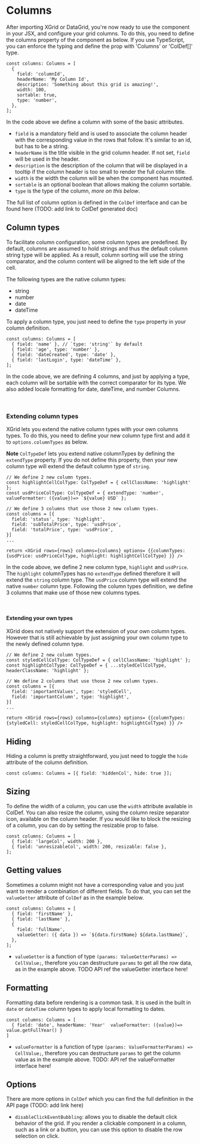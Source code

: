
<Meta title="1. Docs/2. Columns" component={XGrid} />

# Columns

After importing XGrid or DataGrid, you're now ready to use the component in your JSX, and configure your grid columns.
To do this, you need to define the columns property of the component as below.
If you use TypeScript, you can enforce the typing and define the prop with 'Columns' or 'ColDef[]' type.

```tsx
const columns: Columns = [
  {
    field: 'columnId',
    headerName: 'My Column Id',
    description: 'Something about this grid is amazing!',
    width: 100,
    sortable: true,
    type: 'number',
  },
];
```

In the code above we define a column with some of the basic attributes.

- `field` is a mandatory field and is used to associate the column header with the corresponding value in the rows that follow. It's similar to an id, but has to be a string.
- `headerName` is the title visible in the grid column header. If not set, `field` will be used in the header.
- `description` is the description of the column that will be displayed in a tooltip if the column header is too small to render the full column title.
- `width` is the width the column will be when the component has mounted.
- `sortable` is an optional boolean that allows making the column sortable.
- `type` is the type of the column, _more on this below_.

The full list of column option is defined in the `ColDef` interface and can be found here (TODO: add link to ColDef generated doc)

## Column types

To facilitate column configuration, some column types are predefined.
By default, columns are assumed to hold strings and thus the default column string type will be applied.
As a result, column sorting will use the string comparator, and the column content will be aligned to the left side of the cell.

The following types are the native column types:

- string
- number
- date
- dateTime

To apply a column type, you just need to define the `type` property in your column definition.

```tsx
const columns: Columns = [
  { field: 'name' }, // `type: 'string'` by default
  { field: 'age', type: 'number' },
  { field: 'dateCreated', type: 'date' },
  { field: 'lastLogin', type: 'dateTime' },
];
```

In the code above, we are defining 4 columns, and just by applying a type, each column will be sortable with the correct comparator for its type.
We also added locale formatting for date, dateTime, and number Columns.

<ColumnTypesDemo />
<br />

### Extending column types

XGrid lets you extend the native column types with your own columns types.
To do this, you need to define your new column type first and add it to `options.columnTypes` as below.

**Note** `ColTypeDef` lets you extend native columnTypes by defining the `extendType` property.
If you do not define this property, then your new column type will extend the default column type of `string`.

```tsx
// We define 2 new column types.
const highlightCellColType: ColTypeDef = { cellClassName: 'highlight' };
const usdPriceColType: ColTypeDef = { extendType: 'number', valueFormatter: ({value})=> `${value} USD` };

// We define 3 columns that use those 2 new column types.
const columns = [{
  field: 'status', type: 'highlight',
  field: 'subTotalPrice', type: 'usdPrice',
  field: 'totalPrice', type: 'usdPrice',
}]
...

return <XGrid rows={rows} columns={columns} options= {{columnTypes: {usdPrice: usdPriceColType, highlight: highlightCellColType} }} />
```

In the code above, we define 2 new column type, `highlight` and `usdPrice`. The `highlight` columnTypes has no `extendType`
defined therefore it will extend the `string` column type. The `usdPrice` column type will extend the native `number` column type.
Following the column types definition, we define 3 columns that make use of those new columns types.

<ExtendColTypesDemo />
<br />

#### Extending your own types

XGrid does not natively support the extension of your own column types. However that is still achievable by just assigning your own column type to the newly defined column type.

```tsx
// We define 2 new column types.
const styledCellColType: ColTypeDef = { cellClassName: 'highlight' };
const highlightColType: ColTypeDef = { ...styledCellColType, headerClassName: 'highlight' };

// We define 2 columns that use those 2 new column types.
const columns = [{
  field: 'importantValues', type: 'styledCell',
  field: 'importantColumn', type: 'highlight',
}]
...

return <XGrid rows={rows} columns={columns} options= {{columnTypes: {styledCell: styledCellColType, highlight: highlightColType} }} />
```

## Hiding

Hiding a column is pretty straightforward, you just need to toggle the `hide` attribute of the column definition.

```tsx
const columns: Columns = [{ field: 'hiddenCol', hide: true }];
```

<HideColumnDemo />

## Sizing

To define the width of a column, you can use the `width` attribute available in ColDef. You can also resize the column, using the column resize separator icon, available on the column header. If you would like to block the resizing of a column, you can do by setting the resizable prop to false.

```tsx
const columns: Columns = [
  { field: 'largeCol', width: 200 },
  { field: 'unresizableCol', width: 200, resizable: false },
];
```

## Getting values

Sometimes a column might not have a corresponding value and you just want to render a combination of different fields.
To do that, you can set the `valueGetter` attribute of `ColDef` as in the example below.

```tsx
const columns: Columns = [
  { field: 'firstName' },
  { field: 'lastName' },
  {
    field: 'fullName',
    valueGetter: ({ data }) => `${data.firstName} ${data.lastName}`,
  },
];
```

- `valueGetter` is a function of type `(params: ValueGetterParams) => CellValue;`, therefore you can destructure `params` to get all the row data, as in the example above.
  TODO API ref the valueGetter interface here!

<ValueGetterDemo />

## Formatting

Formatting data before rendering is a common task. It is used in the built in `date` or `dateTime` column types to apply local formatting to dates.

```tsx
const columns: Columns = [
  { field: 'date', headerName: 'Year'  valueFormatter: ({value})=> value.getFullYear() }
]
```

- `valueFormatter` is a function of type `(params: ValueFormatterParams) => CellValue;`, therefore you can destructure `params` to get the column value as in the example above.
  TODO: API ref the valueFormatter interface here!

<FormattingDemo />

## Options

There are more options in `ColDef` which you can find the full definition in the API page (TODO: add link here)

- `disableClickEventBubbling`: allows you to disable the default click behavior of the grid. If you render a clickable component in a column, such as a link or a button, you can use this option to disable the row selection on click.
